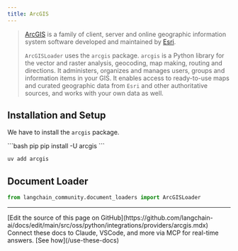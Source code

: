 ```yaml
---
title: ArcGIS
---
```


>[ArcGIS](https://www.esri.com/en-us/arcgis/about-arcgis/overview) is a family of client,
> server and online geographic information system software developed and maintained by [Esri](https://www.esri.com/).
>
>`ArcGISLoader` uses the `arcgis` package.
> `arcgis` is a Python library for the vector and raster analysis, geocoding, map making,
> routing and directions. It administers, organizes and manages users,
> groups and information items in your GIS.
>It enables access to ready-to-use maps and curated geographic data from `Esri`
> and other authoritative sources, and works with your own data as well.

## Installation and Setup

We have to install the `arcgis` package.

<CodeGroup>
```bash pip
pip install -U arcgis
```

```bash uv
uv add arcgis
```
</CodeGroup>

## Document Loader

```python
from langchain_community.document_loaders import ArcGISLoader
```

---

<Callout icon="pen-to-square" iconType="regular">
    [Edit the source of this page on GitHub](https://github.com/langchain-ai/docs/edit/main/src/oss/python/integrations/providers/arcgis.mdx)
</Callout>
<Tip icon="terminal" iconType="regular">
    Connect these docs to Claude, VSCode, and more via MCP for    real-time answers. [See how](/use-these-docs)
</Tip>
